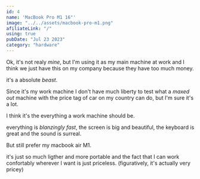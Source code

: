 ```yaml
---
id: 4
name: 'MacBook Pro M1 16"'
image: "../../assets/macbook-pro-m1.png"
afiliateLink: "/"
using: true
pubDate: "Jul 23 2023"
category: "hardware"
---
```



Ok, it's not realy _mine_, but I'm using it as my main machine at work and I
think we just have this on my company because they have too much money.

it's a absolute _beast_.

Since it's my work machine I don't have much liberty to test what a _maxed out_
machine with the price tag of car on my country can do, but I'm sure it's a lot.

I think it's the everything a work machine should be.

everything is _blanzingly fast_, the screen is big and beautiful, the keyboard
is great and the sound is surreal.

But still prefer my <Link href="/setup/macbook-air-m1/">macbook air M1</Link>.

it's just so much ligther and more portable and the fact that I can work
confortably wherever I want is just priceless. (figuratively, it's actually very
pricey)
